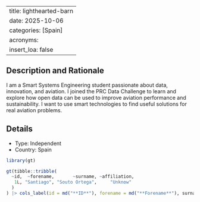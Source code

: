 
---
title: lighthearted-barn
date: 2025-10-06
categories: [Spain]
acronyms:
  insert_loa: false
---

## Description and Rationale

I am a Smart Systems Engineering student passionate about data, innovation, and aviation.
I joined the PRC Data Challenge to learn and explore how open data can be used to improve aviation performance and sustainability.
I want to use smart technologies to find useful solutions for real aviation problems.

## Details

* Type: Independent
* Country: Spain

```r
library(gt)

gt(tibble::tribble(
  ~id,  ~forename,       ~surname, ~affiliation,
   1L, "Santiago", "Souto Ortega",     "Unknow"
  )
) |> cols_label(id = md("**ID**"), forename = md("**Forename**"), surname ~ md("**Surname**"), affiliation ~ md("**Affiliation**"))
```
